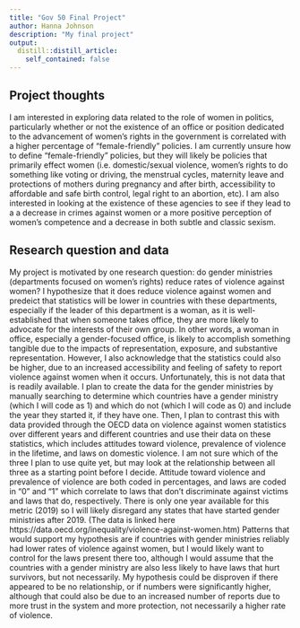 ```yaml
---
title: "Gov 50 Final Project"
author: Hanna Johnson
description: "My final project"
output:
  distill::distill_article:
    self_contained: false
---
```




## Project thoughts

I am interested in exploring data related to the role of women in politics, particularly whether or not the existence of an office or position dedicated to the advancement of women's rights in the government is correlated with a higher percentage of "female-friendly" policies.  I am currently unsure how to define "female-friendly" policies, but they will likely be policies that primarily effect women (i.e. domestic/sexual violence, women's rights to do something like voting or driving, the menstrual cycles, maternity leave and protections of mothers during pregnancy and after birth, accessibility to affordable and safe birth control, legal right to an abortion, etc).  I am also interested in looking at the existence of these agencies to see if they lead to a a decrease in crimes against women or a more positive perception of women's competence and a decrease in both subtle and classic sexism.

## Research question and data
My project is motivated by one research question: do gender ministries (departments focused on women's rights) reduce rates of violence against women?  I hypothesize that it does reduce violence against women and predeict that statistics will be lower in countries with these departments, especially if the leader of this department is a woman, as it is well-established that when someone takes office, they are more likely to advocate for the interests of their own group.  In other words, a woman in office, especially a gender-focused office, is likely to accomplish something tangible due to the impacts of representation, exposure, and substantive representation.  However, I also acknowledge that the statistics could also be higher, due to an increased accessibility and feeling of safety to report violence against women when it occurs. Unfortunately, this is not data that is readily available.  I plan to create the data for the gender ministries by manually searching to determine which countries have a gender ministry (which I will code as 1) and which do not (which I will code as 0) and include the year they started it, if they have one.  Then, I plan to contrast this with data provided through the OECD data on violence against women statistics over different years and different countries and use their data on these statistics, which includes attitudes toward violence, prevalence of violence in the lifetime, and laws on domestic violence.  I am not sure which of the three I plan to use quite yet, but may look at the relationship between all three as a starting point before I decide.  Attitude toward violence and prevalence of violence are both coded in percentages, and laws are coded in "0" and "1" which correlate to laws that don't discriminate against victims and laws that do, respectively.  There is only one year available for this metric (2019) so I will likely disregard any states that have started gender ministries after 2019. (The data is linked here https://data.oecd.org/inequality/violence-against-women.htm)  Patterns that would support my hypothesis are if countries with gender ministries reliably had lower rates of violence against women, but I would likely want to control for the laws present there too, although I would assume that the countries with a gender ministry are also less likely to have laws that hurt survivors, but not necessarily.  My hypothesis could be disproven if there appeared to be no relationship, or if numbers were significantly higher, although that could also be due to an increased number of reports due to more trust in the system and more protection, not necessarily a higher rate of violence.
